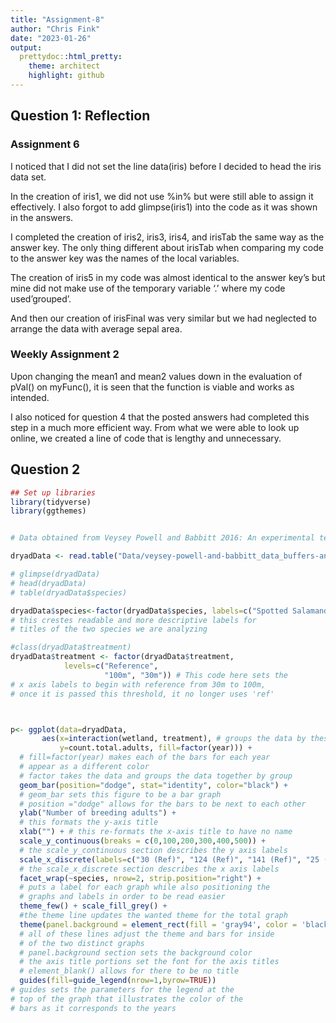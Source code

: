 ```yaml
---
title: "Assignment-8"
author: "Chris Fink"
date: "2023-01-26"
output:
  prettydoc::html_pretty:
    theme: architect
    highlight: github
---
```


## Question 1: Reflection


### Assignment 6

I noticed that I did not set the line data(iris) before I decided to head the iris data set. 

In the creation of iris1, we did not use %in% but were still able to assign it effectively. I also forgot to add glimpse(iris1) into the code as it was shown in the answers.  

I completed the creation of iris2, iris3, iris4, and irisTab the same way as the answer key. The only thing different about irisTab when comparing my code to the answer key was the names of the local variables.

The creation of iris5 in my code was almost identical to the answer key's but mine did not make use of the temporary variable '.' where my code used'grouped'.

And then our creation of irisFinal was very similar but we had neglected to arrange the data with average sepal area.

### Weekly Assignment 2  

Upon changing the mean1 and mean2 values down in the evaluation of pVal() on myFunc(), it is seen that the function is viable and works as intended.  

I also noticed for question 4 that the posted answers had completed this step in a much more efficient way. From what we were able to look up online, we created a line of code that is lengthy and unnecessary. 


## Question 2

```r
## Set up libraries
library(tidyverse)
library(ggthemes)


# Data obtained from Veysey Powell and Babbitt 2016: An experimental test of buffer utility as a technique for managing pool-breeding amphibians https://datadryad.org/stash/dataset/doi:10.5061%2Fdryad.547rp

dryadData <- read.table("Data/veysey-powell-and-babbitt_data_buffers-and-amphibians2.csv", header=TRUE, sep=",", stringsAsFactors = TRUE)

# glimpse(dryadData)
# head(dryadData)
# table(dryadData$species)

dryadData$species<-factor(dryadData$species, labels=c("Spotted Salamander", "Wood Frog")) #creating 'labels' to use for the plot
# this crestes readable and more descriptive labels for 
# titles of the two species we are analyzing

#class(dryadData$treatment)
dryadData$treatment <- factor(dryadData$treatment, 
            levels=c("Reference",
                     "100m", "30m")) # This code here sets the 
# x axis labels to begin with reference from 30m to 100m, 
# once it is passed this threshold, it no longer uses 'ref'



p<- ggplot(data=dryadData, 
       aes(x=interaction(wetland, treatment), # groups the data by these titles
           y=count.total.adults, fill=factor(year))) + 
  # fill=factor(year) makes each of the bars for each year
  # appear as a different color
  # factor takes the data and groups the data together by group
  geom_bar(position="dodge", stat="identity", color="black") + 
  # geom_bar sets this figure to be a bar graph
  # position ="dodge" allows for the bars to be next to each other
  ylab("Number of breeding adults") +
  # this formats the y-axis title
  xlab("") + # this re-formats the x-axis title to have no name
  scale_y_continuous(breaks = c(0,100,200,300,400,500)) +
  # the scale_y_continuous section describes the y axis labels
  scale_x_discrete(labels=c("30 (Ref)", "124 (Ref)", "141 (Ref)", "25 (100m)","39 (100m)","55 (100m)","129 (100m)", "7 (30m)","19 (30m)","20 (30m)","59 (30m)")) + 
  # the scale_x_discrete section describes the x axis labels
  facet_wrap(~species, nrow=2, strip.position="right") +
  # puts a label for each graph while also positioning the 
  # graphs and labels in order to be read easier
  theme_few() + scale_fill_grey() + 
  #the theme line updates the wanted theme for the total graph
  theme(panel.background = element_rect(fill = 'gray94', color = 'black'), legend.position="top",  legend.title= element_blank(), axis.title.y = element_text(size=12, face="bold", colour = "black"), strip.text.y = element_text(size = 10, face="bold", colour = "black")) + 
  # all of these lines adjust the theme and bars for inside
  # of the two distinct graphs
  # panel.background section sets the background color
  # the axis title portions set the font for the axis titles
  # element_blank() allows for there to be no title
  guides(fill=guide_legend(nrow=1,byrow=TRUE)) 
# guides sets the parameters for the legend at the 
# top of the graph that illustrates the color of the 
# bars as it corresponds to the years
```

